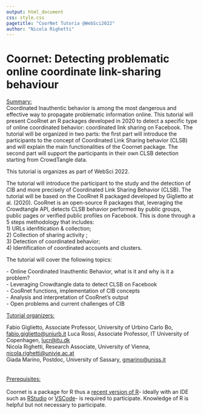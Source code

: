 ```yaml
---
output: html_document
css: style.css
pagetitle: "CoorNet Tutoria @WebSci2022"
author: "Nicola Righetti"
---
```


<div style="margin-top:15px;">

# Coornet: Detecting problematic online coordinate link-sharing behaviour

[Summary:\
]{.ul}Coordinated Inauthentic behavior is among the most dangerous and effective way to propagate problematic information online. This tutorial will present CooRnet an R packages developed in 2020 to detect a specific type of online coordinated behavior: coordinated link sharing on Facebook. The tutorial will be organized in two parts: the first part will introduce the participants to the concept of Coordinated Link Sharing behavior (CLSB) and will explain the main functionalities of the Coornet package. The second part will support the participants in their own CLSB detection starting from CrowdTangle data.

This tutorial is organizes as part of WebSci 2022.

The tutorial will introduce the participant to the study and the detection of CIB and more precisely of Coordinated Link Sharing Behavior (CLSB). The tutorial will be based on the CooRnet R packaged developed by Giglietto at al. (2020). CooRnet is an open-source R packages that, leveraging the Crowdtangle API, detects CLSB behavior performed by public groups, public pages or verified public profiles on Facebook. This is done through a 5 steps methodology that includes: \
1) URLs idenfitication & collection; \
2) Collection of sharing activity ; \
3) Detection of coordinated behavior; \
4) Identification of coordinated accounts and clusters.

The tutorial will cover the following topics:

\- Online Coordinated Inauthentic Behavior, what is it and why is it a problem?\
- Leveraging Crowdtangle data to detect CLSB on Facebook\
- CooRnet functions, implementation of CIB concepts\
- Analysis and interpretation of CooRnet's output\
- Open problems and current challenges of CIB

[Tutorial organizers:]{.ul}

Fabio Giglietto, Associate Professor, University of Urbino Carlo Bo, [fabio.giglietto\@uniurb.it](mailto:fabio.giglietto@uniurb.it)
Luca Rossi, Associate Professor, IT University of Copenhagen, [lucr\@itu.dk](mailto:lucr@itu.dk)\
Nicola Righetti, Research Associate, University of Vienna, [nicola.righetti\@univie.ac.at](mailto:nicola.righetti@univie.ac.at)\
Giada Marino, Postdoc, University of Sassary, [gmarino\@uniss.it](mailto:gmarino@uniss.it)\
\
\
[Prerequisites:\
\
]{.ul}Coornet is a package for R thus a [recent version of R](https://cran.r-project.org/bin/)- ideally with an IDE such as [RStudio](https://www.rstudio.com/products/rstudio/download/) or [VSCode](https://code.visualstudio.com/download)- is required to participate. Knowledge of R is helpful but not necessary to participate.
